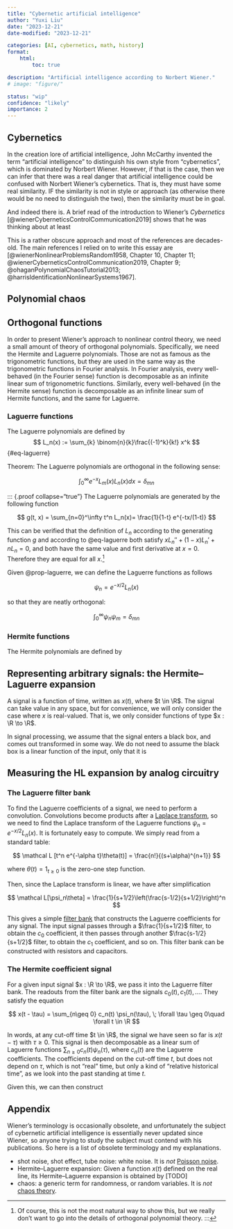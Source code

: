 ```yaml
---
title: "Cybernetic artificial intelligence"
author: "Yuxi Liu"
date: "2023-12-21"
date-modified: "2023-12-21"

categories: [AI, cybernetics, math, history]
format:
    html:
        toc: true

description: "Artificial intelligence according to Norbert Wiener."
# image: "figure/"

status: "wip"
confidence: "likely"
importance: 2
---
```


## Cybernetics

In the creation lore of artificial intelligence, John McCarthy invented the term "artificial intelligence" to distinguish his own style from "cybernetics", which is dominated by Norbert Wiener. However, if that is the case, then we can infer that there was a real danger that artificial intelligence could be confused with Norbert Wiener's cybernetics. That is, they must have some real similarity. IF the similarity is not in style or approach (as otherwise there would be no need to distinguish the two), then the similarity must be in goal.

And indeed there is. A brief read of the introduction to Wiener's *Cybernetics* [@wienerCyberneticsControlCommunication2019] shows that he was thinking about at least 

This is a rather obscure approach and most of the references are decades-old. The main references I relied on to write this essay are [@wienerNonlinearProblemsRandom1958, Chapter 10, Chapter 11; @wienerCyberneticsControlCommunication2019, Chapter 9; @ohaganPolynomialChaosTutorial2013; @harrisIdentificationNonlinearSystems1967].

## Polynomial chaos

## Orthogonal functions

In order to present Wiener's approach to nonlinear control theory, we need a small amount of theory of orthogonal polynomials. Specifically, we need the Hermite and Laguerre polynomials. Those are not as famous as the trigonometric functions, but they are used in the same way as the trigonometric functions in Fourier analysis. In Fourier analysis, every well-behaved (in the Fourier sense) function is decomposable as an infinite linear sum of trigonometric functions. Similarly, every well-behaved (in the Hermite sense) function is decomposable as an infinite linear sum of Hermite functions, and the same for Laguerre.

### Laguerre functions

The Laguerre polynomials are defined by
$$
L_n(x) := \sum_{k} \binom{n}{k}\frac{(-1)^k}{k!} x^k
$${#eq-laguerre}

::: {#prop-laguerre}
Theorem: The Laguerre polynomials are orthogonal in the following sense:

$$
\int_{0}^\infty e^{-x}L_m(x) L_n(x)dx = \delta_{mn}
$$
:::

::: {.proof collapse="true"}
The Laguerre polynomials are generated by the following function

$$
g(t, x) = \sum_{n=0}^\infty t^n L_n(x)=  \frac{1}{1-t} e^{-tx/(1-t)}
$$

This can be verified that the definition of $L_n$ according to the generating function $g$ and according to @eq-laguerre  both satisfy $xL_n'' + (1-x) L_n' + nL_n = 0$, and both have the same value and first derivative at $x=0$. Therefore they are equal for all $x$.[^no-details-orthogonal-polynomial]

[^no-details-orthogonal-polynomial]: Of course, this is not the most natural way to show this, but we really don't want to go into the details of orthogonal polynomial theory.
:::

Given @prop-laguerre, we can define the Laguerre functions as follows

$$
\psi_n = e^{-x/2}L_n(x)
$$

so that they are neatly orthogonal:

$$
\int_0^\infty \psi_n \psi_m = \delta_{mn}
$$ 

### Hermite functions

The Hermite polynomials are defined by

## Representing arbitrary signals: the Hermite--Laguerre expansion

A signal is a function of time, written as $x(t)$, where $t \in \R$. The signal can take value in any space, but for convenience, we will only consider the case where $x$ is real-valued. That is, we only consider functions of type $x : \R \to \R$.

In signal processing, we assume that the signal enters a black box, and comes out transformed in some way. We do not need to assume the black box is a linear function of the input, only that it is 

## Measuring the HL expansion by analog circuitry

### The Laguerre filter bank

To find the Laguerre coefficients of a signal, we need to perform a convolution. Convolutions become products after a [Laplace transform](https://en.wikipedia.org/wiki/List_of_Laplace_transforms), so we need to find the Laplace transform of the Laguerre functions $\psi_n = e^{-x/2}L_n(x)$. It is fortunately easy to compute. We simply read from a standard table:

$$
\mathcal L [t^n e^{-\alpha t}\theta(t)] = \frac{n!}{(s+\alpha)^{n+1}}
$$

where $\theta(t) = 1_{t \geq 0}$ is the zero-one step function.

Then, since the Laplace transform is linear, we have after simplification

$$
\mathcal L[\psi_n\theta] = \frac{1}{s+1/2}\left(\frac{s-1/2}{s+1/2}\right)^n
$$

This gives a simple [filter bank](https://en.wikipedia.org/wiki/Filter_bank) that constructs the Laguerre coefficients for any signal. The input signal passes through a $\frac{1}{s+1/2}$ filter, to obtain the $c_0$ coefficient, it then passes through another $\frac{s-1/2}{s+1/2}$ filter, to obtain the $c_1$ coefficient, and so on. This filter bank can be constructed with resistors and capacitors.

### The Hermite coefficient signal

For a given input signal $x : \R \to \R$, we pass it into the Laguerre filter bank. The readouts from the filter bank are the signals $c_0(t), c_1(t), ...$. They satisfy the equation

$$
x(t - \tau) = \sum_{n\geq 0} c_n(t) \psi_n(\tau), \; \forall \tau \geq 0\quad \forall t \in \R
$$

In words, at any cut-off time $t \in \R$, the signal we have seen so far is $x(t - \tau)$ with $\tau \geq 0$. This signal is then decomposable as a linear sum of Laguerre functions $\sum_{n\geq 0} c_n(t) \psi_n(\tau)$, where $c_n(t)$ are the Laguerre coefficients. The coefficients depend on the cut-off time $t$, but does not depend on $\tau$, which is not "real" time, but only a kind of "relative historical time", as we look into the past standing at time $t$.

Given this, we can then construct 

## Appendix

Wiener's terminology is occasionally obsolete, and unfortunately the subject of cybernetic artificial intelligence is essentially never updated since Wiener, so anyone trying to study the subject must contend with his publications. So here is a list of obsolete terminology and my explanations.

* shot noise, shot effect, tube noise: white noise. It is *not* [Poisson noise](https://en.wikipedia.org/wiki/Shot_noise).
* Hermite--Laguerre expansion: Given a function $x(t)$ defined on the real line, its Hermite--Laguerre expansion is obtained by [TODO]
* chaos: a generic term for randomness, or random variables. It is *not* [chaos theory](https://en.wikipedia.org/wiki/Chaos_theory).